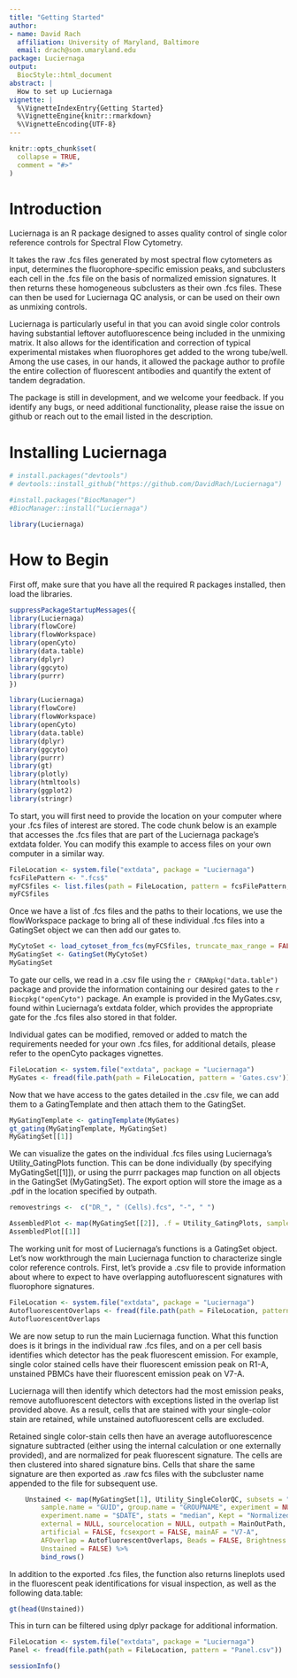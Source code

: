 ```yaml
---
title: "Getting Started"
author:
- name: David Rach
  affiliation: University of Maryland, Baltimore
  email: drach@som.umaryland.edu
package: Luciernaga
output:
  BiocStyle::html_document
abstract: |
  How to set up Luciernaga
vignette: |
  %\VignetteIndexEntry{Getting Started}
  %\VignetteEngine{knitr::rmarkdown}
  %\VignetteEncoding{UTF-8}
---
```


```r
knitr::opts_chunk$set(
  collapse = TRUE,
  comment = "#>"
)
```

# Introduction

Luciernaga is an R package designed to asses quality control of single color reference controls for Spectral Flow Cytometry. 

It takes the raw .fcs files generated by most spectral flow cytometers as
input, determines the fluorophore-specific emission peaks, and subclusters
each cell in the .fcs file on the basis of normalized emission signatures.
It then returns these homogeneous subclusters as their own .fcs files.
These can then be used for Luciernaga QC analysis, or can be used on their
own as unmixing controls. 

Luciernaga is particularly useful in that you can avoid single color
controls having substantial leftover autofluorescence being included in
the unmixing matrix. It also allows for the identification and correction
of typical experimental mistakes when fluorophores get added to the wrong
tube/well. Among the use cases, in our hands, it allowed the package
author to profile the entire collection of fluorescent antibodies and
quantify the extent of tandem degradation.

The package is still in development, and we welcome your feedback. If you
identify any bugs, or need additional functionality, please raise the
issue on github or reach out to the email listed in the description.  


# Installing Luciernaga

```r
# install.packages("devtools")
# devtools::install_github("https://github.com/DavidRach/Luciernaga")

#install.packages("BiocManager")
#BiocManager::install("Luciernaga")

library(Luciernaga)
```


# How to Begin


First off, make sure that you have all the required R packages installed, then
load the libraries. 

```r
suppressPackageStartupMessages({
library(Luciernaga)
library(flowCore)
library(flowWorkspace)
library(openCyto)
library(data.table)
library(dplyr)
library(ggcyto)
library(purrr)  
})
```

```r
library(Luciernaga)
library(flowCore)
library(flowWorkspace)
library(openCyto)
library(data.table)
library(dplyr)
library(ggcyto)
library(purrr)
library(gt)
library(plotly)
library(htmltools)
library(ggplot2)
library(stringr)
```

To start, you will first need to provide the location on your computer where
your .fcs files of interest are stored. The code chunk below is an example that
accesses the .fcs files that are part of the Luciernaga package's extdata folder.
You can modify this example to access files on your own computer in a similar
way.  

```r
FileLocation <- system.file("extdata", package = "Luciernaga")
fcsFilePattern <- ".fcs$"
myFCSfiles <- list.files(path = FileLocation, pattern = fcsFilePattern, full.names = TRUE, recursive = TRUE)
myFCSfiles
```

Once we have a list of .fcs files and the paths to their locations, we use the
flowWorkspace package to bring all of these individual .fcs files into a
GatingSet object we can then add our gates to.  

```r
MyCytoSet <- load_cytoset_from_fcs(myFCSfiles, truncate_max_range = FALSE, transform = FALSE)
MyGatingSet <- GatingSet(MyCytoSet)
MyGatingSet
```

To gate our cells, we read in a .csv file using the `r CRANpkg("data.table")`
package and provide the information containing our desired gates to the 
`r Biocpkg("openCyto")` package. An example is provided in the MyGates.csv,
found within Luciernaga's extdata folder, which provides the appropriate gate
for the .fcs files also stored in that folder.

Individual gates can be modified, removed or added to match the requirements
needed for your own .fcs files, for additional details, please refer to the
openCyto packages vignettes. 

```r
FileLocation <- system.file("extdata", package = "Luciernaga")
MyGates <- fread(file.path(path = FileLocation, pattern = 'Gates.csv'))
```

Now that we have access to the gates detailed in the .csv file, we can add them
to a GatingTemplate and then attach them to the GatingSet. 

```r
MyGatingTemplate <- gatingTemplate(MyGates)
gt_gating(MyGatingTemplate, MyGatingSet)
MyGatingSet[[1]]
```

We can visualize the gates on the individual .fcs files using Luciernaga's
Utility_GatingPlots function. This can be done individually (by specifying
MyGatingSet[[1]]), or using the purrr packages map function on all objects in the
GatingSet (MyGatingSet). The export option will store the image as a .pdf in the
location specified by outpath. 

```r
removestrings <-  c("DR_", " (Cells).fcs", "-", " ")

AssembledPlot <- map(MyGatingSet[[2]], .f = Utility_GatingPlots, sample.name = "GUID", removestrings = removestrings, experiment = "Test", experiment.name = NULL, condition = "Test", condition.name = NULL, subset = "root", bins = 270, clearance = 0.2, gtFile = MyGates, outpath = NULL, export = FALSE)
AssembledPlot[[1]]
```

The working unit for most of Luciernaga's functions is a GatingSet object. Let's
now workthrough the main Luciernaga function to characterize single color
reference controls. First, let's provide a .csv file to provide information about
where to expect to have overlapping autofluorescent signatures with fluorophore
signatures. 

```r
FileLocation <- system.file("extdata", package = "Luciernaga")
AutofluorescentOverlaps <- fread(file.path(path = FileLocation, pattern = "AutofluorescentOverlaps.csv"))
AutofluorescentOverlaps
```

We are now setup to run the main Luciernaga function. What this function
does is it brings in the individual raw .fcs files, and on a per cell
basis identifies which detector has the peak fluorescent emission. For
example, single color stained cells have their fluorescent emission peak
on R1-A, unstained PBMCs have their fluorescent emission peak on V7-A. 


Luciernaga will then identify which detectors had the most emission peaks,
remove autofluorescent detectors with exceptions listed in the overlap
list provided above. As a result, cells that are stained with your
single-color stain are retained, while unstained autofluorescent cells are
excluded. 

Retained single color-stain cells then have an average autofluorescence
signature subtracted (either using the internal calculation or one
externally provided), and are normalized for peak fluorescent signature.
The cells are then clustered into shared signature bins. Cells that share
the same signature are then exported as .raw fcs files with the subcluster
name appended to the file for subsequent use. 


```r
    Unstained <- map(MyGatingSet[1], Utility_SingleColorQC, subsets = "lymphocytes",
        sample.name = "GUID", group.name = "GROUPNAME", experiment = NULL,
        experiment.name = "$DATE", stats = "median", Kept = "Normalized",
        external = NULL, sourcelocation = NULL, outpath = MainOutPath,
        artificial = FALSE, fcsexport = FALSE, mainAF = "V7-A",
        AFOverlap = AutofluorescentOverlaps, Beads = FALSE, Brightness = TRUE, 
        Unstained = FALSE) %>%
        bind_rows()
```

In addition to the exported .fcs files, the function also returns
lineplots used in the fluorescent peak identifications for visual
inspection, as well as the following data.table: 


```r
gt(head(Unstained))
```

This in turn can be filtered using dplyr package for additional information. 

```r
FileLocation <- system.file("extdata", package = "Luciernaga")
Panel <- fread(file.path(path = FileLocation, pattern = "Panel.csv"))
```




```r
sessionInfo()
```
